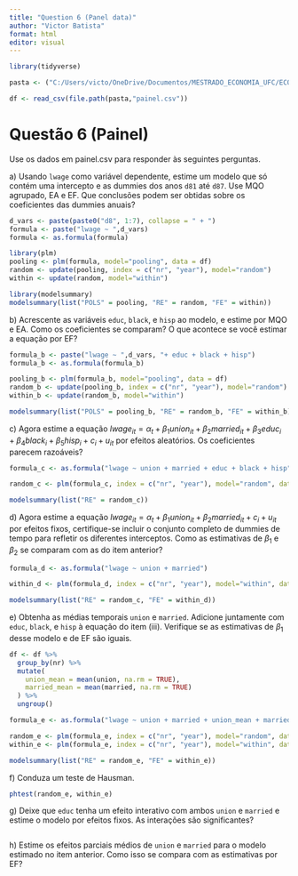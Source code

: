 ```yaml
---
title: "Question 6 (Panel data)"
author: "Victor Batista"
format: html
editor: visual
---
```


```r
library(tidyverse)

pasta <- ("C:/Users/victo/OneDrive/Documentos/MESTRADO_ECONOMIA_UFC/ECONOMETRIA/lista")

df <- read_csv(file.path(pasta,"painel.csv"))
```

# Questão 6 (Painel)

Use os dados em painel.csv para responder às seguintes perguntas.

a\) Usando `lwage` como variável dependente, estime um modelo que só contém uma intercepto e as dummies dos anos `d81` até `d87`. Use MQO agrupado, EA e EF. Que conclusões podem ser obtidas sobre os coeficientes das dummies anuais?

```r
d_vars <- paste(paste0("d8", 1:7), collapse = " + ")
formula <- paste("lwage ~ ",d_vars)
formula <- as.formula(formula)
```

```r
library(plm)
pooling <- plm(formula, model="pooling", data = df)
random <- update(pooling, index = c("nr", "year"), model="random")
within <- update(random, model="within")

library(modelsummary)
modelsummary(list("POLS" = pooling, "RE" = random, "FE" = within))
```

b\) Acrescente as variáveis `educ`, `black`, e `hisp` ao modelo, e estime por MQO e EA. Como os coeficientes se comparam? O que acontece se você estimar a equação por EF?

```r
formula_b <- paste("lwage ~ ",d_vars, "+ educ + black + hisp")
formula_b <- as.formula(formula_b)

pooling_b <- plm(formula_b, model="pooling", data = df)
random_b <- update(pooling_b, index = c("nr", "year"), model="random")
within_b <- update(random_b, model="within")

modelsummary(list("POLS" = pooling_b, "RE" = random_b, "FE" = within_b))
```

c\) Agora estime a equação $lwage_{it} = α_t + β_1union_{it} + β_2married_{it} + β_3educ_i + β_4black_i +β_5hisp_i + c_i + u_{it}$ por efeitos aleatórios. Os coeficientes parecem razoáveis?

```r
formula_c <- as.formula("lwage ~ union + married + educ + black + hisp")

random_c <- plm(formula_c, index = c("nr", "year"), model="random", data = df)

modelsummary(list("RE" = random_c))
```

d\) Agora estime a equação $lwage_{it} = α_t + β_1union_{it} + β_2married_{it} + c_i + u_{it}$ por efeitos fixos, certifique-se incluir o conjunto completo de dummies de tempo para refletir os diferentes interceptos. Como as estimativas de $\beta_1$ e $\beta_2$ se comparam com as do item anterior?

```r
formula_d <- as.formula("lwage ~ union + married")

within_d <- plm(formula_d, index = c("nr", "year"), model="within", data = df)

modelsummary(list("RE" = random_c, "FE" = within_d))
```

e\) Obtenha as médias temporais `union` e `married`. Adicione juntamente com `educ`, `black`, e `hisp` à equação do item (iii). Verifique se as estimativas de $\beta_1$ desse modelo e de EF são iguais.

```r
df <- df %>%
  group_by(nr) %>%
  mutate(
    union_mean = mean(union, na.rm = TRUE),
    married_mean = mean(married, na.rm = TRUE)
  ) %>%
  ungroup()

formula_e <- as.formula("lwage ~ union + married + union_mean + married_mean + educ + black + hisp")

random_e <- plm(formula_e, index = c("nr", "year"), model="random", data = df)
within_e <- plm(formula_e, index = c("nr", "year"), model="within", data = df)

modelsummary(list("RE" = random_e, "FE" = within_e))

```

f\) Conduza um teste de Hausman.

```r
phtest(random_e, within_e)
```

g\) Deixe que `educ` tenha um efeito interativo com ambos `union` e `married` e estime o modelo por efeitos fixos. As interações são significantes?

```r

```

h\) Estime os efeitos parciais médios de `union` e `married` para o modelo estimado no item anterior. Como isso se compara com as estimativas por EF?
